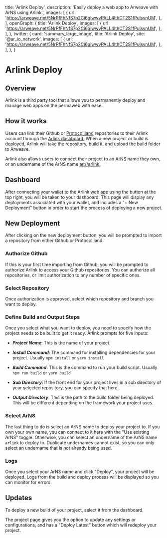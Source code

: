   title: 'Arlink Deploy',
  description: 'Easily deploy a web app to Arweave with ArNS using Arlink.',
  images: [
    {
      url: 'https://arweave.net/5NrPfFhNfS7p2Ci6giwwvPALL4lthCT2S1fPulsvnUM',
    },
  ],
  openGraph: {
    title: 'Arlink Deploy',
    images: [
      {
        url: 'https://arweave.net/5NrPfFhNfS7p2Ci6giwwvPALL4lthCT2S1fPulsvnUM',
      },
    ],
  },
  twitter: {
    card: 'summary_large_image',
    title: 'Arlink Deploy',
    site: '@ar_io_network',
    images: [
      {
        url: 'https://arweave.net/5NrPfFhNfS7p2Ci6giwwvPALL4lthCT2S1fPulsvnUM',
      },
    ],
  },
}


# Arlink Deploy

## Overview

Arlink is a third party tool that allows you to permanently deploy and manage web apps on the permaweb with ease.

## How it works

Users can link their Github or [Protocol.land](https://protocol.land/) repositories to their Arlink account through the [Arlink dashboard.](https://arlink.arweave.net/dashboard) When a new project or build is deployed,
Arlink will take the repository, build it, and upload the build folder to Arweave.

Arlink also allows users to connect their project to an [ArNS](/arns) name they own, or an undername of the ArNS name [ar://arlink.](https://arlink.arweave.net)

## Dashboard

After connecting your wallet to the Arlink web app using the button at the top right, you will be taken to your dashboard. This page will display any deployments associated with your wallet, and includes a "+ New Deployment" button
in order to start the process of deploying a new project.

<Diagram src="ar://A9DUhLxvaWauTaZoQL6T0uSR6LANx49VD4d6fQ0FAjw" />

## New Deployment

After clicking on the new deployment button, you will be prompted to import a repository from either Github or Protocol.land.

<Diagram src="ar://x6gDFJcJeY2sFyrEG5yR2EoTy7t9O0zL-lufdwgtCKo" />

### Authorize Github

If this is your first time importing from Github, you will be prompted to authorize Arlink to access your Github repositories. You can authorize all repositories, or limit authorization to any number of specific ones.

<Diagram src="ar://-tJqkaX1WRbmsxDv2GTlCsUtbkgwmzA88S2yKOtqZIM" />

### Select Repository

Once authorization is approved, select which repository and branch you want to deploy.

<Diagram src="ar://fHxXbYicODMwN8lECwNAOHbkYZ08NS67rSGDFEecxBA" />

### Define Build and Output Steps

Once you select what you want to deploy, you need to specify how the project needs to be built to get it ready. Arlink prompts for five inputs:

- **_Project Name_**: This is the name of your project.

- **_Install Command_**: The command for installing dependencies for your project. Usually `npm install` or `yarn install`

- **_Build Command_**: This is the command to run your build script. Usually `npm run build` or `yarn build`

- **_Sub Directory_**: If the front end for your project lives in a sub directory of your selected repository, you can specify that here.

- **_Output Directory_**: This is the path to the build folder being deployed. This will be different depending on the framework your project uses.

<Diagram src="ar://oSnbN-Xw7gWTgSt8eNufVjzfHA52wKLPgFo4qdzHwxw" />

### Select ArNS

The last thing to do is select an ArNS name to deploy your project to. If you own your own name, you can connect to it here with the "Use existing ArNS" toggle. Otherwise, you can select an undername of the ArNS name `arlink` to deploy to.
Duplicate undernames cannot exist, so you can only select an undername that is not already being used.

<Diagram src="ar://zSda5gMCyw_IL0hZixxKfiaXFdwisfoQ2qb5X-EsJzk" />

### Logs

Once you select your ArNS name and click "Deploy", your project will be deployed. Logs from the build and deploy process will be displayed so you can monitor for errors.

<Diagram src="ar://1h5WjKdoPspOIop1_7R52sjnZsHWtRduAgZpzckCg2E" />

## Updates

To deploy a new build of your project, select it from the dashboard.

<Diagram src="ar://m-dgNKZKMNaXCWnz0OKiLUyifQrXCbZE3QGJGjiMdVw" />

The project page gives you the option to update any settings or configurations, and has a "Deploy Latest" button which will redeploy your project.

<Diagram src="ar://Gen_rEdn8ZGMMXY9_AdKIPnnL6w_rlz1B09EPugMje8" />
